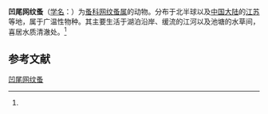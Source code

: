{{Speciesbox
| name = 凹尾网纹蚤
| status = 
| status_system = 
| image = 
| genus = Ceriodaphnia
| species = megalops
| authority = (Sars, 1862)<ref name='id12316'>{{cite web| url =http://www.bioinfo.cn/db05/BjdwSpecies.php?action=view&id=12316| title =凹尾网纹蚤| work =《中国动物物种编目数据库》| publisher =中国科学院微生物研究所| author =中国科学院动物研究所| accessdate =2009-04-28| deadurl =yes| archiveurl =https://web.archive.org/web/20160305052213/http://www.bioinfo.cn/db05/BjdwSpecies.php?action=view&id=12316| archivedate =2016-03-05}}</ref>
}}

'''凹尾网纹蚤'''（[[学名|学名]]：{{lang|la|''Ceriodaphnia megalops''}}）为[[蚤科|蚤科]][[网纹蚤属|网纹蚤属]]的动物。分布于北半球以及[[中国大陆|中国大陆]]的[[江苏|江苏]]等地，属于广温性物种。其主要生活于湖泊沿岸、缓流的江河以及池塘的水草间，喜居水质清澈处。<ref name='id12316'/>

== 参考文献 ==
{{reflist}}

{{Wikispecies|Ceriodaphnia megalops}}
{{Taxonbar|from=Q4548393}}

[[Category:网纹蚤属|凹尾网纹蚤]]


{{节肢动物小作品}}